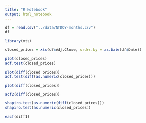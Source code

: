 ```yaml
---
title: "R Notebook"
output: html_notebook
---
```


```r
df = read.csv("../data/NTDOY-months.csv")
df
```
```r
library(xts)

closed_prices = xts(df$Adj.Close, order.by = as.Date(df$Date))
```


```r
plot(closed_prices)
adf.test(closed_prices)

```

```r
plot(diff(closed_prices))
adf.test(diff(as.numeric(closed_prices)))
```

```r
plot(diff(closed_prices))
```


```r
acf2(diff(closed_prices))
```

```r
shapiro.test(as.numeric(diff(closed_prices)))
shapiro.test(as.numeric(closed_prices))
```

```r
eacf(diff1)
```

